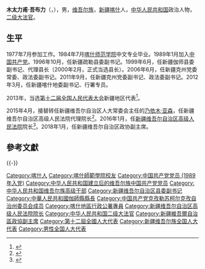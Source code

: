 '''木太力甫·吾布力'''（{{lang-ug|مۇتەللىپ ئوبۇل|Mutellip Obul}}，{{bd|1958年|7月||catIdx=U吾}}），男，[[维吾尔族|维吾尔族]]，[[新疆|新疆]][[喀什|喀什]]人，[[中华人民共和国|中华人民共和国]]政治人物，[[二级大法官|二级大法官]]。

== 生平 ==
1977年7月参加工作。1984年7月[[喀什师范学院|喀什师范学院]]中文专业毕业。1989年1月加入[[中国共产党|中国共产党]]。1996年10月，任新疆疏勒县委副书记。1999年6月，任新疆伽师县委副书记、代理县长（2000年2月，正式当选县长）。2006年6月，任新疆克州党委常委、政法委副书记。2011年9月，任新疆克州党委副书记、政法委副书记。2012年3月，任新疆喀什地委副书记、行署专员。

2013年，当选[[第十二届全国人民代表大会|第十二届全国人民代表大会]]新疆地区代表<ref>{{cite news|title=全国人大代表信息-木太力甫·吾布力|url= http://210.82.31.1:8084/delegate/viewDelegate.action?dbid=122602|accessdate=2013-04-05|newspaper=全国人大网|archive-url=https://web.archive.org/web/20160306050231/http://www.npc.gov.cn/delegate/viewDelegate.action?dbid=122602|archive-date=2016-03-06|dead-url=yes}}</ref>。

2015年4月，接替转任新疆维吾尔自治区人大常委会主任的[[乃依木·亚森|乃依木·亚森]]，任新疆维吾尔自治区高级人民法院代理院长<ref>{{cite news|title=喀什行署专员木太力甫·吾布力代理新疆高院院长|url=http://leaders.people.com.cn/n/2015/0429/c58278-26921593.html|accessdate=2016-01-16|newspaper=人民网|archive-date=2015-09-22|archive-url=https://web.archive.org/web/20150922010540/http://leaders.people.com.cn/n/2015/0429/c58278-26921593.html|dead-url=no}}</ref>。2016年1月，任[[新疆维吾尔自治区高级人民法院|新疆维吾尔自治区高级人民法院]]院长<ref>{{cite news|title=木太力甫·吾布力当选新疆维吾尔自治区高级人民法院院长|url=http://www.thepaper.cn/newsDetail_forward_1421416|accessdate=2016-01-16|newspaper=澎湃新闻|archive-date=2016-01-18|archive-url=https://web.archive.org/web/20160118095439/http://www.thepaper.cn/newsDetail_forward_1421416|dead-url=no}}</ref>。2018年1月，任新疆维吾尔自治区政协副主席。

== 參考文獻 ==
{{reflist}}
{{-}}
{{start box}}
{{s-legal|prc}}
{{s-before|[[乃依木·亚森|乃依木·亚森]]}}
{{s-title|[[新疆维吾尔自治区高级人民法院|新疆维吾尔自治区高级人民法院]]院长|2015年4月—2018年1月}}
{{s-after|[[巴哈尔古丽·赛买提|巴哈尔古丽·赛买提]]}}
{{s-gov|prc}}
{{s-before|[[艾克拜尔·吾甫尔|艾克拜尔·吾甫尔]]}}
{{s-title|新疆[[喀什地区|喀什地区]]行署专员|2012年3月—2015年5月}}
{{s-after|[[帕尔哈提·肉孜|帕尔哈提·肉孜]]}}
{{end box}}

{{新疆维吾尔自治区领导人}}
{{维吾尔族高级干部}}

{{Authority control}}
{{DEFAULTSORT:U吾}}
[[Category:喀什人|Category:喀什人]]
[[Category:喀什師範學院校友|Category:喀什師範學院校友]]
[[Category:中国共产党党员_(1989年入党)|Category:中国共产党党员 (1989年入党)]]
[[Category:中华人民共和国建立后的维吾尔族中国共产党党员|Category:中华人民共和国建立后的维吾尔族中国共产党党员]]
[[Category:中华人民共和国维吾尔族高级干部|Category:中华人民共和国维吾尔族高级干部]]
[[Category:新疆维吾尔自治区县委副书记|Category:新疆维吾尔自治区县委副书记]]
[[Category:中華人民共和國伽師縣縣長|Category:中華人民共和國伽師縣縣長]]
[[Category:中国共产党克孜勒苏柯尔克孜自治州委员会成员|Category:中国共产党克孜勒苏柯尔克孜自治州委员会成员]]
[[Category:喀什地區行政公署專員|Category:喀什地區行政公署專員]]
[[Category:新疆维吾尔自治区高级人民法院院长|Category:新疆维吾尔自治区高级人民法院院长]]
[[Category:中华人民共和国二级大法官|Category:中华人民共和国二级大法官]]
[[Category:新疆維吾爾自治區政協副主席|Category:新疆維吾爾自治區政協副主席]]
[[Category:第十二屆全國人大代表|Category:第十二屆全國人大代表]]
[[Category:新疆维吾尔族全国人大代表|Category:新疆维吾尔族全国人大代表]]
[[Category:男性全国人大代表|Category:男性全国人大代表]]